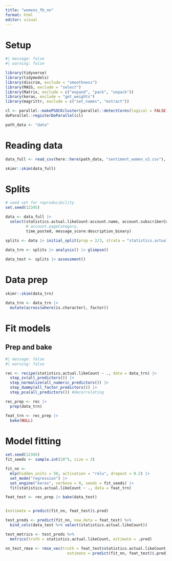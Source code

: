 ```yaml
---
title: "womens_fb_nn"
format: html
editor: visual
---
```


# Setup

```r
#| message: false
#| warning: false

library(tidyverse)
library(tidymodels)
library(discrim, exclude = "smoothness")
library(MASS, exclude = "select")
library(Matrix, exclude = c("expand", "pack", "unpack"))
library(keras, exclude = "get_weights")
library(magrittr, exclude = c("set_names", "extract"))

cl <- parallel::makePSOCKcluster(parallel::detectCores(logical = FALSE))
doParallel::registerDoParallel(cl)

path_data <- "data"
```

# Reading data

```r
data_full <- read_csv(here::here(path_data, "sentiment_women_v2.csv"), show_col_types = FALSE)
```

```r
skimr::skim(data_full)
```

# Splits

```r
# seed set for reproducibility
set.seed(12345)

data <- data_full |>
  select(statistics.actual.likeCount:account.name, account.subscriberCount, 
         # account.pageCategory, 
         time_posted, message_score:description_binary)

splits <- data |> initial_split(prop = 2/3, strata = "statistics.actual.likeCount", breaks = 3)

data_trn <- splits |> analysis() |> glimpse()
  
data_test <- splits |> assessment()
```

# Data prep

```r
skimr::skim(data_trn)

data_trn <- data_trn |>
  mutate(across(where(is.character), factor))
```

# Fit models

## Prep and bake

```r
#| message: false
#| warning: false

rec <- recipe(statistics.actual.likeCount ~ ., data = data_trn) |>
  step_zv(all_predictors()) |>
  step_normalize(all_numeric_predictors()) |>
  step_dummy(all_factor_predictors()) |>
  step_pca(all_predictors()) #decorrelating

rec_prep <- rec |>
  prep(data_trn)

feat_trn <- rec_prep |>
  bake(NULL)
```

# Model fitting

```r
set.seed(12345)
fit_seeds <- sample.int(10^5, size = 3)

fit_nn <- 
  mlp(hidden_units = 50, activation = "relu", dropout = 0.2) |>
  set_mode("regression") |> 
  set_engine("keras", verbose = 0, seeds = fit_seeds) |>
  fit(statistics.actual.likeCount ~ ., data = feat_trn)
```

```r
feat_test <- rec_prep |> bake(data_test)


(estimate = predict(fit_nn, feat_test)$.pred)

test_preds <- predict(fit_nn, new_data = feat_test) %>%
  bind_cols(data_test %>% select(statistics.actual.likeCount))

test_metrics <- test_preds %>%
  metrics(truth = statistics.actual.likeCount, estimate = .pred)

nn_test_rmse <- rmse_vec(truth = feat_test$statistics.actual.likeCount, 
                           estimate = predict(fit_nn, feat_test)$.pred)
```
